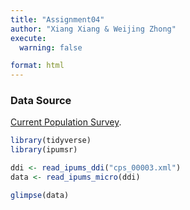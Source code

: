 ```yaml
---
title: "Assignment04"
author: "Xiang Xiang & Weijing Zhong"
execute: 
  warning: false

format: html
---
```


### Data Source
[Current Population Survey](https://cps.ipums.org/cps-action/data_requests/download).

```r

library(tidyverse)
library(ipumsr)

ddi <- read_ipums_ddi("cps_00003.xml")
data <- read_ipums_micro(ddi)

glimpse(data)

```

\newpage

```r



```

\newpage

```r



```

\newpage

